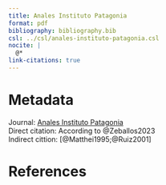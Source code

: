 ```yaml
---
title: Anales Instituto Patagonia
format: pdf
bibliography: bibliography.bib
csl: ../csl/anales-instituto-patagonia.csl
nocite: |
  @*
link-citations: true
---
```


# Metadata

Journal: [Anales Instituto Patagonia](https://www.analesdelinstitutodelapatagonia.cl/index.php/analespatagonia/)\
Direct citation: According to @Zeballos2023 \ldots \
Indirect cittion: [@Matthei1995;@Ruiz2001]

# References
